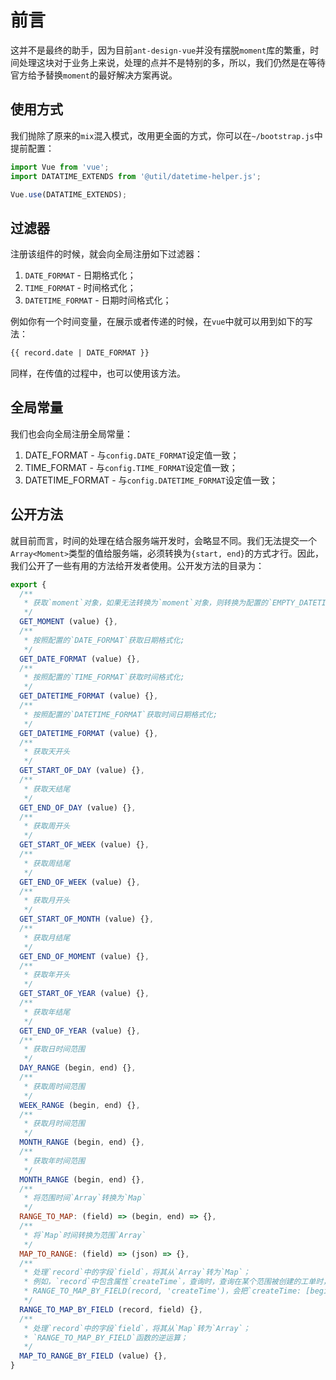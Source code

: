 
<Meta title="框架/助手（Helper）/时间日期" />

# 前言

这并不是最终的助手，因为目前`ant-design-vue`并没有摆脱`moment`库的繁重，时间处理这块对于业务上来说，处理的点并不是特别的多，所以，我们仍然是在等待官方给予替换`moment`的最好解决方案再说。

## 使用方式

我们抛除了原来的`mix`混入模式，改用更全面的方式，你可以在`~/bootstrap.js`中提前配置：

```javascript
import Vue from 'vue';
import DATATIME_EXTENDS from '@util/datetime-helper.js';

Vue.use(DATATIME_EXTENDS);
```

## 过滤器

注册该组件的时候，就会向全局注册如下过滤器：

1. `DATE_FORMAT` - 日期格式化；
2. `TIME_FORMAT` - 时间格式化；
3. `DATETIME_FORMAT` - 日期时间格式化；

例如你有一个时间变量，在展示或者传递的时候，在`vue`中就可以用到如下的写法：

```html
{{ record.date | DATE_FORMAT }}
```

同样，在传值的过程中，也可以使用该方法。

## 全局常量

我们也会向全局注册全局常量：

1. DATE_FORMAT - 与`config.DATE_FORMAT`设定值一致；
1. TIME_FORMAT - 与`config.TIME_FORMAT`设定值一致；
1. DATETIME_FORMAT - 与`config.DATETIME_FORMAT`设定值一致；

## 公开方法

就目前而言，时间的处理在结合服务端开发时，会略显不同。我们无法提交一个`Array<Moment>`类型的值给服务端，必须转换为`{start, end}`的方式才行。因此，我们公开了一些有用的方法给开发者使用。公开发方法的目录为：

```javascript
export {
  /**
   * 获取`moment`对象，如果无法转换为`moment`对象，则转换为配置的`EMPTY_DATETIME_VALUE`
   */ 
  GET_MOMENT (value) {},
  /**
   * 按照配置的`DATE_FORMAT`获取日期格式化;
   */ 
  GET_DATE_FORMAT (value) {},
  /**
   * 按照配置的`TIME_FORMAT`获取时间格式化;
   */ 
  GET_DATETIME_FORMAT (value) {},
  /**
   * 按照配置的`DATETIME_FORMAT`获取时间日期格式化;
   */ 
  GET_DATETIME_FORMAT (value) {},
  /**
   * 获取天开头
   */ 
  GET_START_OF_DAY (value) {},
  /**
   * 获取天结尾
   */ 
  GET_END_OF_DAY (value) {},
  /**
   * 获取周开头
   */ 
  GET_START_OF_WEEK (value) {},
  /**
   * 获取周结尾
   */ 
  GET_END_OF_WEEK (value) {},
  /**
   * 获取月开头
   */ 
  GET_START_OF_MONTH (value) {},
  /**
   * 获取月结尾
   */ 
  GET_END_OF_MOMENT (value) {},
  /**
   * 获取年开头
   */ 
  GET_START_OF_YEAR (value) {},
  /**
   * 获取年结尾
   */ 
  GET_END_OF_YEAR (value) {},
  /**
   * 获取日时间范围
   */ 
  DAY_RANGE (begin, end) {},
  /**
   * 获取周时间范围
   */ 
  WEEK_RANGE (begin, end) {},
  /**
   * 获取月时间范围
   */ 
  MONTH_RANGE (begin, end) {},
  /**
   * 获取年时间范围
   */ 
  MONTH_RANGE (begin, end) {},
  /**
   * 将范围时间`Array`转换为`Map`
   */ 
  RANGE_TO_MAP: (field) => (begin, end) => {},
  /**
   * 将`Map`时间转换为范围`Array`
   */ 
  MAP_TO_RANGE: (field) => (json) => {},
  /**
   * 处理`record`中的字段`field`，将其从`Array`转为`Map`；
   * 例如，`record`中包含属性`createTime`，查询时，查询在某个范围被创建的工单时，提交前，用该函数处理：
   * RANGE_TO_MAP_BY_FIELD(record, 'createTime')，会把`createTime: [begin, end]`转化为`{createTimeStart: begin, createTimeEnd: end}`，`start`、`end`的配置参见配置项`START_FIELDNAME`和`END_FIELDNAME`
   */ 
  RANGE_TO_MAP_BY_FIELD (record, field) {},
  /**
   * 处理`record`中的字段`field`，将其从`Map`转为`Array`；
   * `RANGE_TO_MAP_BY_FIELD`函数的逆运算；
   */ 
  MAP_TO_RANGE_BY_FIELD (value) {},
}
```
